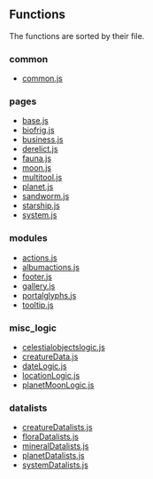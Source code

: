 ==Functions==
The functions are sorted by their file.

===common===
* [[common.js]]

===pages===
* [[base.js]]
* [[biofrig.js]]
* [[business.js]]
* [[derelict.js]]
* [[fauna.js]]
* [[moon.js]]
* [[multitool.js]]
* [[planet.js]]
* [[sandworm.js]]
* [[starship.js]]
* [[system.js]]

===modules===
* [[actions.js]]
* [[albumactions.js]]
* [[footer.js]]
* [[gallery.js]]
* [[portalglyphs.js]]
* [[tooltip.js]]

===misc_logic===
* [[celestialobjectslogic.js]]
* [[creatureData.js]]
* [[dateLogic.js]]
* [[locationLogic.js]]
* [[planetMoonLogic.js]]

===datalists===
* [[creatureDatalists.js]]
* [[floraDatalists.js]]
* [[mineralDatalists.js]]
* [[planetDatalists.js]]
* [[systemDatalists.js]]